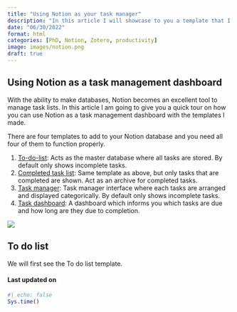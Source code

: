 ```yaml
---
title: "Using Notion as your task manager"
description: "In this article I will showcase to you a template that I made which can intelligently record and track tasks "
date: "06/30/2022"
format: html
categories: [PhD, Notion, Zotero, productivity]
image: images/notion.png
draft: true
---
```


## Using Notion as a task management dashboard

With the ability to make databases, Notion becomes an excellent tool to manage task lists. In this article I am going to give you a quick tour on how you can use Notion as a task management dashboard with the templates I made.

There are four templates to add to your Notion database and you need all four of them to function properly.

1. [To-do-list](https://jeweljohnson.notion.site/22735f3cfabd4e34b1a38cc2127c5202?v=8a3317915d4a4a9b97448ae74a9942bf): Acts as the master database where all tasks are stored. By default only shows incomplete tasks.
2. [Completed task list](https://jeweljohnson.notion.site/0423a149b5274574adb7d123665c8579?v=4743a4b9a12a45a992deebd972047ea9): Same template as above, but only tasks that are completed are shown. Act as an archive for completed tasks.
3. [Task manager](https://jeweljohnson.notion.site/Task-manager-246a1b4e5b4a4f1b846da8e42b5af756): Task manager interface where each tasks are arranged and displayed categorically. By default only shows incomplete tasks.
4. [Task dashboard](https://jeweljohnson.notion.site/Task-dashboard-195e0f63dbd94f518918f78708677e60): A dashboard which informs you which tasks are due and how long are they due to completion.

![](images/task.png)

## To do list

We will first see the To do list template.

#### Last updated on {.unnumbered .unlisted}

```r
#| echo: false
Sys.time()
```

<a hidden href="https://info.flagcounter.com/ynrK"><img src="https://s11.flagcounter.com/count2/ynrK/bg_000000/txt_FFFFFF/border_F0F0F0/columns_5/maxflags_25/viewers_0/labels_1/pageviews_1/flags_0/percent_0/" alt="Flag Counter" border="0"/></a>
